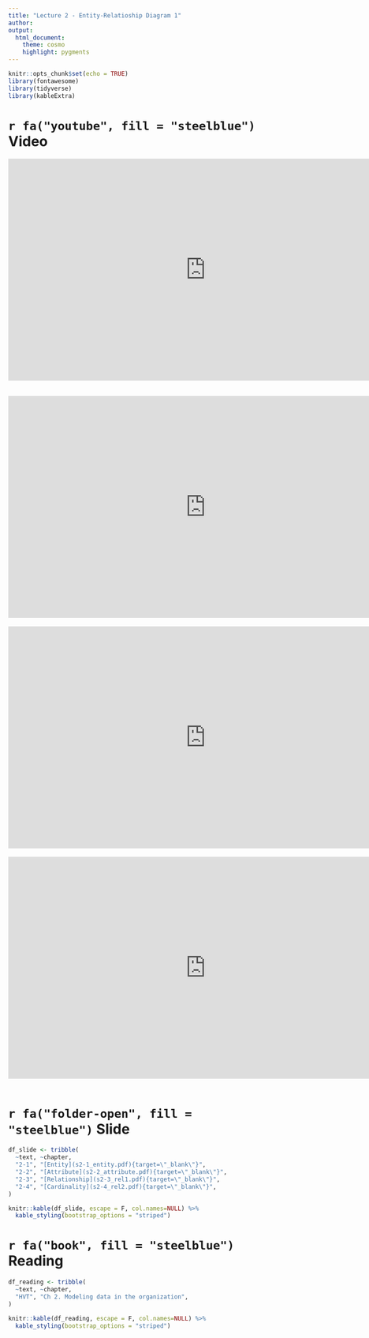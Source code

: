 ```yaml
---
title: "Lecture 2 - Entity-Relatioship Diagram 1"
author:
output: 
  html_document:
    theme: cosmo
    highlight: pygments
---
```


```r
knitr::opts_chunk$set(echo = TRUE)
library(fontawesome)
library(tidyverse)
library(kableExtra)
```

# `r fa("youtube", fill = "steelblue")` Video

<iframe width="800" height="450" src="https://www.youtube.com/embed/WmInR4PajW4" frameborder="0" allow="accelerometer; autoplay; encrypted-media; gyroscope; picture-in-picture" allowfullscreen data-external="1"></iframe>  
<br>
<iframe width="800" height="450" src="https://www.youtube.com/embed/lGTSAwIhcYo" frameborder="0" allow="accelerometer; autoplay; encrypted-media; gyroscope; picture-in-picture" allowfullscreen data-external="1"></iframe>  
<br>
<iframe width="800" height="450" src="https://www.youtube.com/embed/INc5ZxThlq8" frameborder="0" allow="accelerometer; autoplay; encrypted-media; gyroscope; picture-in-picture" allowfullscreen data-external="1"></iframe>  
<br>
<iframe width="800" height="450" src="https://www.youtube.com/embed/x1rfvWEO11o" frameborder="0" allow="accelerometer; autoplay; encrypted-media; gyroscope; picture-in-picture" allowfullscreen data-external="1"></iframe>  
<br>

# `r fa("folder-open", fill = "steelblue")` Slide
``` r
df_slide <- tribble(
  ~text, ~chapter,
  "2-1", "[Entity](s2-1_entity.pdf){target=\"_blank\"}",
  "2-2", "[Attribute](s2-2_attribute.pdf){target=\"_blank\"}",
  "2-3", "[Relationship](s2-3_rel1.pdf){target=\"_blank\"}",
  "2-4", "[Cardinality](s2-4_rel2.pdf){target=\"_blank\"}",
)

knitr::kable(df_slide, escape = F, col.names=NULL) %>%
  kable_styling(bootstrap_options = "striped")
```

# `r fa("book", fill = "steelblue")` Reading
``` r
df_reading <- tribble(
  ~text, ~chapter,
  "HVT", "Ch 2. Modeling data in the organization",
)

knitr::kable(df_reading, escape = F, col.names=NULL) %>%
  kable_styling(bootstrap_options = "striped")
```

